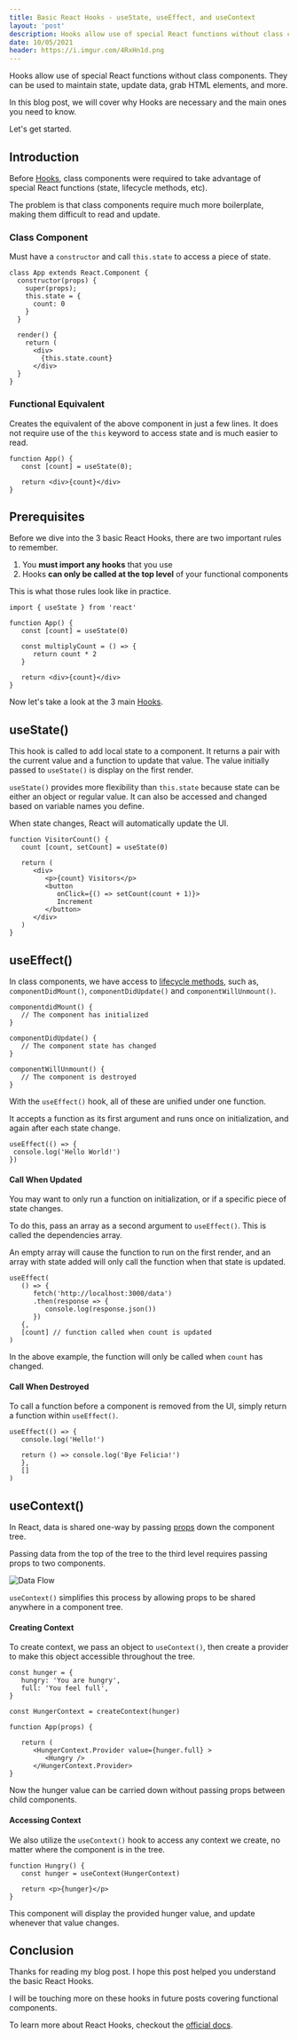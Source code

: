 ```yaml
---
title: Basic React Hooks - useState, useEffect, and useContext
layout: 'post'
description: Hooks allow use of special React functions without class components. They can be used to maintain state, update data, grab HTML elements, and more. In this blog post, we will cover why Hooks are necessary and the main ones you need to know.
date: 10/05/2021
header: https://i.imgur.com/4RxHn1d.png
---
```


Hooks allow use of special React functions without class components. They can be used to maintain state, update data, grab HTML elements, and more.

In this blog post, we will cover why Hooks are necessary and the main ones you need to know.

Let's get started.

## Introduction

Before [Hooks](https://reactjs.org/docs/hooks-intro.html), class components were required to take advantage of special React functions (state, lifecycle methods, etc). 

The problem is that class components require much more boilerplate, making them difficult to read and update.

### Class Component

Must have a `constructor` and call `this.state` to access a piece of state.

```
class App extends React.Component {
  constructor(props) {
    super(props);
    this.state = {
      count: 0
    }
  }

  render() {
    return (
      <div>
        {this.state.count}
      </div>
  }
}
```

### Functional Equivalent

Creates the equivalent of the above component in just a few lines. It does not require use of the `this` keyword to access state and is much easier to read.

```
function App() {
   const [count] = useState(0);

   return <div>{count}</div>
}
```

## Prerequisites

Before we dive into the 3 basic React Hooks, there are two important rules to remember. 

1. You **must import any hooks** that you use
2. Hooks **can only be called at the top level** of your functional components

This is what those rules look like in practice.

```
import { useState } from 'react'

function App() {
   const [count] = useState(0)

   const multiplyCount = () => {
      return count * 2
   }

   return <div>{count}</div>
}
```

Now let's take a look at the 3 main [Hooks](https://reactjs.org/docs/hooks-intro.html).

## useState()

This hook is called to add local state to a component. It returns a pair with the current value and a function to update that value. The value initially passed to `useState()` is display on the first render. 

`useState()` provides more flexibility than `this.state` because state can be either an object or regular value. It can also be accessed and changed based on variable names you define.

When state changes, React will automatically update the UI.

```
function VisitorCount() {
   count [count, setCount] = useState(0)

   return (
      <div>
         <p>{count} Visitors</p>
         <button 
            onClick={() => setCount(count + 1)}>
            Increment
         </button>
      </div>
   )
}
```

## useEffect()

In class components, we have access to [lifecycle methods](https://www.w3schools.com/react/react_lifecycle.asp), such as, `componentDidMount()`, `componentDidUpdate()` and `componentWillUnmount()`. 

```
componentdidMount() {
   // The component has initialized
}

componentDidUpdate() {
   // The component state has changed
}

componentWillUnmount() {
   // The component is destroyed 
}
```

With the `useEffect()` hook, all of these are unified under one function. 

It accepts a function as its first argument and runs once on initialization, and again after each state change.

```
useEffect(() => {
 console.log('Hello World!')
})
```

#### Call When Updated

You may want to only run a function on initialization, or if a specific piece of state changes. 

To do this, pass an array as a second argument to `useEffect()`. This is called the dependencies array.

An empty array will cause the function to run on the first render, and an array with state added will only call the function when that state is updated.

```
useEffect(
   () => {
      fetch('http://localhost:3000/data')
      .then(response => {
         console.log(response.json())
      })
   {,
   [count] // function called when count is updated
)
```

In the above example, the function will only be called when `count` has changed.

#### Call When Destroyed

To call a function before a component is removed from the UI, simply return a function within `useEffect()`.

```
useEffect(() => {
   console.log('Hello!')

   return () => console.log('Bye Felicia!')
   },
   []
)
```

## useContext()

In React, data is shared one-way by passing [props](https://reactjs.org/docs/components-and-props.html) down the component tree. 

Passing data from the top of the tree to the third level requires passing props to two components. 

![Data Flow](https://dev-to-uploads.s3.amazonaws.com/uploads/articles/8xm3dn7jgk2hzhkuq4ic.png)

`useContext()` simplifies this process by allowing props to be shared anywhere in a component tree. 

#### Creating Context

To create context, we pass an object to `useContext()`, then create a provider to make this object accessible throughout the tree.

```
const hunger = {
   hungry: 'You are hungry',
   full: 'You feel full',
}

const HungerContext = createContext(hunger)

function App(props) {

   return (
      <HungerContext.Provider value={hunger.full} >
         <Hungry />
      </HungerContext.Provider> 
}
```

Now the hunger value can be carried down without passing props between child components.

#### Accessing Context

We also utilize the `useContext()` hook to access any context we create, no matter where the component is in the tree.

```
function Hungry() {
   const hunger = useContext(HungerContext)

   return <p>{hunger}</p>
}
```

This component will display the provided hunger value, and update whenever that value changes.

## Conclusion

Thanks for reading my blog post. I hope this post helped you understand the basic React Hooks. 

I will be touching more on these hooks in future posts covering functional components.

To learn more about React Hooks, checkout the [official docs](https://reactjs.org/docs/hooks-overview.html).
